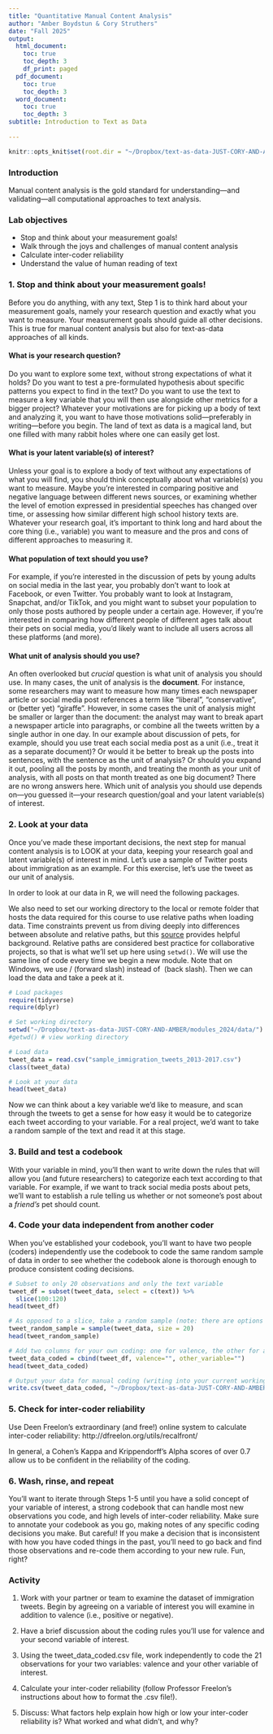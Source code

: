 ```yaml
---
title: "Quantitative Manual Content Analysis"
author: "Amber Boydstun & Cory Struthers"
date: "Fall 2025"
output:
  html_document:
    toc: true
    toc_depth: 3
    df_print: paged
  pdf_document:
    toc: true
    toc_depth: 3
  word_document:
    toc: true
    toc_depth: 3
subtitle: Introduction to Text as Data
    
--- 
```

```r
knitr::opts_knit$set(root.dir = "~/Dropbox/text-as-data-JUST-CORY-AND-AMBER/modules_2024/data/")
```

### Introduction

Manual content analysis is the gold standard for understanding---and validating---all computational approaches to text analysis.

### Lab objectives

* Stop and think about your measurement goals!
* Walk through the joys and challenges of manual content analysis
* Calculate inter-coder reliability
* Understand the value of human reading of text


### 1. Stop and think about your measurement goals!

Before you do anything, with any text, Step 1 is to think hard about your measurement goals, namely your research question and exactly what you want to measure. Your measurement goals should guide all other decisions. This is true for manual content analysis but also for text-as-data approaches of all kinds.

#### What is your research question?
Do you want to explore some text, without strong expectations of what it holds? Do you want to test a pre-formulated hypothesis about specific patterns you expect to find in the text? Do you want to use the text to measure a key variable that you will then use alongside other metrics for a bigger project? Whatever your motivations are for picking up a body of text and analyzing it, you want to have those motivations solid---preferably in writing---before you begin. The land of text as data is a magical land, but one filled with many rabbit holes where one can easily get lost.

#### What is your latent variable(s) of interest?
Unless your goal is to explore a body of text without any expectations of what you will find, you should think conceptually about what variable(s) you want to measure. Maybe you're interested in comparing positive and negative language between different news sources, or examining whether the level of emotion expressed in presidential speeches has changed over time, or assessing how similar different high school history texts are. Whatever your research goal, it's important to think long and hard about the core thing (i.e., variable) you want to measure and the pros and cons of different approaches to measuring it.

#### What population of text should you use?
For example, if you're interested in the discussion of pets by young adults on social media in the last year, you probably don't want to look at Facebook, or even Twitter. You probably want to look at Instagram, Snapchat, and/or TikTok, and you might want to subset your population to only those posts authored by people under a certain age. However, if you're interested in comparing how different people of different ages talk about their pets on social media, you'd likely want to include all users across all these platforms (and more).

#### What unit of analysis should you use?
An often overlooked but *crucial* question is what unit of analysis you should use. In many cases, the unit of analysis is the **document**. For instance, some researchers may want to measure how many times each newspaper article or social media post references a term like "liberal", "conservative", or (better yet) "giraffe". However, in some cases the unit of analysis might be smaller or larger than the document: the analyst may want to break apart a newspaper article into paragraphs, or combine all the tweets written by a single author in one day. In our example about discussion of pets, for example, should you use treat each social media post as a unit (i.e., treat it as a separate document)? Or would it be better to break up the posts into sentences, with the sentence as the unit of analysis? Or should you expand it out, pooling all the posts by month, and treating the month as your unit of analysis, with all posts on that month treated as one big document? There are no wrong answers here. Which unit of analysis you should use depends on---you guessed it---your research question/goal and your latent variable(s) of interest.

### 2. Look at your data

Once you've made these important decisions, the next step for manual content analysis is to LOOK at your data, keeping your research goal and latent variable(s) of interest in mind. Let's use a sample of Twitter posts about immigration as an example. For this exercise, let's use the tweet as our unit of analysis.

In order to look at our data in R, we will need the following packages. 

We also need to set our working directory to the local or remote folder that hosts the data required for this course to use relative paths when loading data. Time constraints prevent us from diving deeply into differences between absolute and relative paths, but this [source](https://www.r4epi.com/file-paths.html) provides helpful background. Relative paths are considered best practice for collaborative projects, so that is what we'll set up here using `setwd()`. We will use the same line of code every time we begin a new module. Note that on Windows, we use / (forward slash) instead of \ (back slash). Then we can load the data and take a peek at it.

```r

# Load packages
require(tidyverse)
require(dplyr)

# Set working directory
setwd("~/Dropbox/text-as-data-JUST-CORY-AND-AMBER/modules_2024/data/")
#getwd() # view working directory

# Load data
tweet_data = read.csv("sample_immigration_tweets_2013-2017.csv")
class(tweet_data)

# Look at your data
head(tweet_data)

```


Now we can think about a key variable we'd like to measure, and scan through the tweets to get a sense for how easy it would be to categorize each tweet according to your variable. For a real project, we'd want to take a random sample of the text and read it at this stage.

### 3. Build and test a codebook

With your variable in mind, you'll then want to write down the rules that will allow you (and future researchers) to categorize each text according to that variable. For example, if we want to track social media posts about pets, we'll want to establish a rule telling us whether or not someone's post about a *friend's* pet should count.

### 4. Code your data independent from another coder

When you've established your codebook, you'll want to have two people (coders) independently use the codebook to code the same random sample of data in order to see whether the codebook alone is thorough enough to produce consistent coding decisions.


``` r

# Subset to only 20 observations and only the text variable
tweet_df = subset(tweet_data, select = c(text)) %>%
  slice(100:120)
head(tweet_df)

# As opposed to a slice, take a random sample (note: there are options for replacement and weighting for weighted random sampling)
tweet_random_sample = sample(tweet_data, size = 20) 
head(tweet_random_sample)

# Add two columns for your own coding: one for valence, the other for a variable you find interesting
tweet_data_coded = cbind(tweet_df, valence="", other_variable="")
head(tweet_data_coded)

# Output your data for manual coding (writing into your current working directory folder)
write.csv(tweet_data_coded, "~/Dropbox/text-as-data-JUST-CORY-AND-AMBER/modules_2024/data/tweet_data_coded.csv", row.names=TRUE)

```

### 5. Check for inter-coder reliability

Use Deen Freelon's extraordinary (and free!) online system to calculate inter-coder reliability:
http://dfreelon.org/utils/recalfront/

In general, a Cohen's Kappa and Krippendorff's Alpha scores of over 0.7 allow us to be confident in the reliability of the coding.

### 6. Wash, rinse, and repeat

You'll want to iterate through Steps 1-5 until you have a solid concept of your variable of interest, a strong codebook that can handle most new observations you code, and high levels of inter-coder reliability. Make sure to annotate your codebook as you go, making notes of any specific coding decisions you make. But careful! If you make a decision that is inconsistent with how you have coded things in the past, you'll need to go back and find those observations and re-code them according to your new rule. Fun, right?


### Activity

1. Work with your partner or team to examine the dataset of immigration tweets. Begin by agreeing on a variable of interest you will examine in addition to valence (i.e., positive or negative).

2. Have a brief discussion about the coding rules you'll use for valence and your second variable of interest.

3. Using the tweet_data_coded.csv file, work independently to code the 21 observations for your two variables: valence and your other variable of interest.

4. Calculate your inter-coder reliability (follow Professor Freelon’s instructions about how to format the .csv file!). 

5. Discuss: What factors help explain how high or low your inter-coder reliability is? What worked and what didn’t, and why? 



